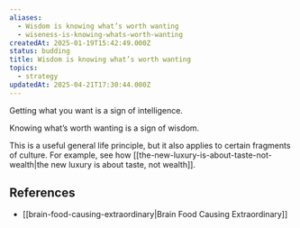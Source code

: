 ```yaml
---
aliases:
  - Wisdom is knowing what’s worth wanting
  - wiseness-is-knowing-whats-worth-wanting
createdAt: 2025-01-19T15:42:49.000Z
status: budding
title: Wisdom is knowing what’s worth wanting
topics:
  - strategy
updatedAt: 2025-04-21T17:30:44.000Z
---
```

Getting what you want is a sign of intelligence.

Knowing what’s worth wanting is a sign of wisdom.

This is a useful general life principle, but it also applies to certain fragments of culture. For example, see how [[the-new-luxury-is-about-taste-not-wealth|the new luxury is about taste, not wealth]].

## References

- [[brain-food-causing-extraordinary|Brain Food Causing Extraordinary]]
